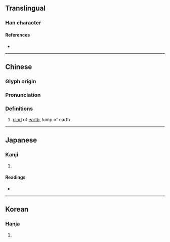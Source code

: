 {{character info}}
==Translingual==

===Han character===
{{Han char|rn=32|rad=土|as=12|sn=15|four=42135|canj=GTCO|ids=⿰土菐}}

====References====
* {{Han ref|kx=0238.350|dkj=05464|dj=0477.200|hdz=10486.180|uh=58A3|ud=22691|bh=E54E|bd=58702}}

----

==Chinese==
{{zh-forms|alt=圤}}

===Glyph origin===
{{Han etym}}
{{Han compound|土|菐|c1=s|c2=p|t1=earth|ls=psc}}

===Pronunciation===
{{zh-pron
|m=pú
|c=pok3
|mn=phok
|mc=y
|oc=y
|ma=
|cat=n
}}

===Definitions===
{{zh-hanzi}}

# [[clod]] of [[earth]], lump of earth

----

==Japanese==

===Kanji===
{{ja-kanji|grade=|rs=土12}}

# {{rfdef|ja|sort=土12}}

====Readings====
* {{ja-readings|on=はく,ほく|kun=ついくれ}}

----

==Korean==

===Hanja===
{{ko-hanja|hangeul=복|rv=bok|mr=pok}}

# {{rfdef|ko|sort=土12}}